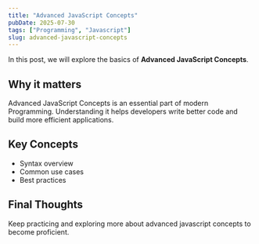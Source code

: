 ```yaml
---
title: "Advanced JavaScript Concepts"
pubDate: 2025-07-30
tags: ["Programming", "Javascript"]
slug: advanced-javascript-concepts
---
```


In this post, we will explore the basics of **Advanced JavaScript Concepts**.

## Why it matters

Advanced JavaScript Concepts is an essential part of modern Programming. Understanding it helps developers write better code and build more efficient applications.

## Key Concepts

- Syntax overview
- Common use cases
- Best practices

## Final Thoughts

Keep practicing and exploring more about advanced javascript concepts to become proficient.
